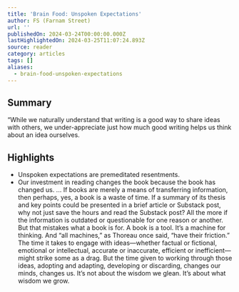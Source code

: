 ```yaml
---
title: 'Brain Food: Unspoken Expectations'
author: FS (Farnam Street)
url: ''
publishedOn: 2024-03-24T00:00:00.000Z
lastHighlightedOn: 2024-03-25T11:07:24.893Z
source: reader
category: articles
tags: []
aliases:
  - brain-food-unspoken-expectations
---
```

## Summary

“While we naturally understand that writing is a good way to share ideas with others, we under-appreciate just how much good writing helps us think about an idea ourselves.

## Highlights
- Unspoken expectations are premeditated resentments.
- Our investment in reading changes the book because the book has changed us. ... If books are merely a means of transferring information, then perhaps, yes, a book is a waste of time. If a summary of its thesis and key points could be presented in a brief article or Substack post, why not just save the hours and read the Substack post? All the more if the information is outdated or questionable for one reason or another. But that mistakes what a book is for. A book is a tool. It’s a machine for thinking. And “all machines,” as Thoreau once said, “have their friction.” The time it takes to engage with ideas—whether factual or fictional, emotional or intellectual, accurate or inaccurate, efficient or inefficient—might strike some as a drag. But the time given to working through those ideas, adopting and adapting, developing or discarding, changes our minds, changes us. It’s not about the wisdom we glean. It’s about what wisdom we grow.
